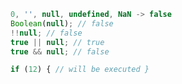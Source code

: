 ```js
0, '', null, undefined, NaN -> false
Boolean(null); // false
!!null; // false
true || null; // true
true && null; // false

if (12) { // will be executed }
```
